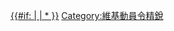 {{Encourage|title=維基動員令精銳|stripe=1|bgcolor=green|stripecolor=yellow|fontcolor=yellow|align={{{align|right}}}}}<includeonly>[[Category:維基動員令精銳|{{#if: {{{1}}} | {{{1}}}{{PAGENAME}} | *{{PAGENAME}} }}]]</includeonly><noinclude>
[[Category:維基動員令精銳]]
</noinclude>